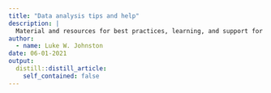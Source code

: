 ```yaml
---
title: "Data analysis tips and help"
description: |
  Material and resources for best practices, learning, and support for doing data analysis.
author:
  - name: Luke W. Johnston
date: 06-01-2021
output:
  distill::distill_article:
    self_contained: false
---
```


